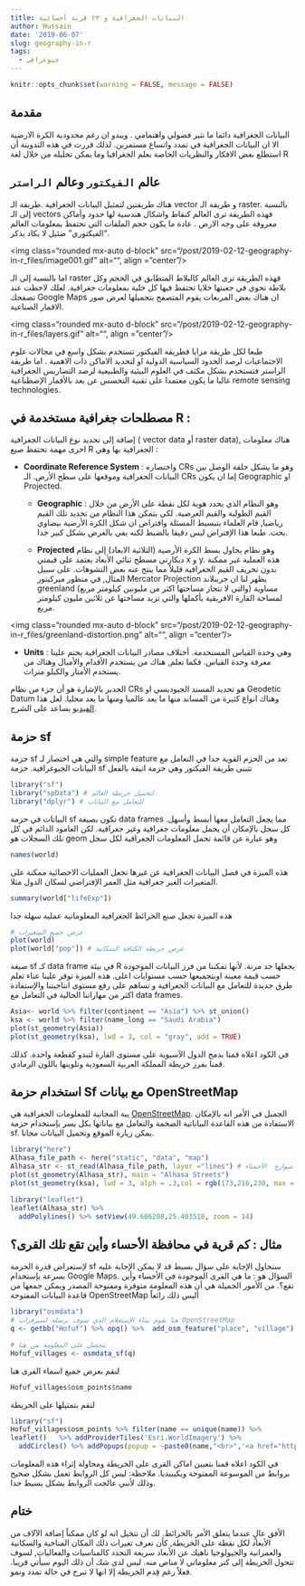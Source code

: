 ```yaml
---
title: البيانات الجغرافية و ٢٣ قرية أحسائية
author: Hussain
date: '2019-06-07'
slug: geography-in-r
tags:
  - جيوغرافي
---
```


```r
knitr::opts_chunk$set(warning = FALSE, message = FALSE)
```


## مقدمة 
البيانات الجغرافية دائما ما تثير فضولي واهتمامي . ويبدو ان رغم محدودية الكرة الارضية الا ان البيانات الجغرافية في تمدد واتساع مستمرين. لذلك قررت في هذه التدوينة أن استطلع بعض الافكار والنظريات الخاصة بعلم الجغرافيا وما يمكن تحليله من خلال لغة R 

## عالم `الفيكتور` وعالم `الراستر`
هناك طريقتين لتمثيل البيانات الجغرافية .طريقة الـ vector و طريقة الـ raster. بالنسبة إلى الـ vectors فهذه الطريقة ترى العالم كنقاط واشكال هندسية لها حدود وأماكن معروفة على وجه الارض . عادة ما يكون حجم الملفات التي تحتفظ بمعلومات العالم "الفيكتوري" ضئيل لا يكاد يذكر. 

<img class="rounded mx-auto d-block" src="/post/2019-02-12-geography-in-r_files/image001.gif" alt="", align = "center"/>

 اما بالنسبة إلى الـ raster فهذه الطريقة ترى العالم كالبلاط المتطابق في الحجم وكل بلاطة تحوي في جعبتها خلايا تحتفظ فيها كل خلية بمعلومات جغرافية. لعلك لاحظت عند تصفحك  Google Maps ان هناك بعض المربعات يقوم المتصفح بتحميلها لعرض صور الاقمار الصناعية.

<img class="rounded mx-auto d-block" src="/post/2019-02-12-geography-in-r_files/layers.gif" alt="", align = "center"/>

طبعا لكل طريقة مزايا فطريقة الفيكتور تستخدم بشكل واسع في مجالات علوم الاجتماعيات لرصد الحدود السياسية الدولية او لتحديد الاماكن ذات الاهمية . اما طريقة الراستر فتستخدم بشكل مكثف في العلوم البيئية والطبيعية لرصد التضاريس الجغرافية غالبا ما يكون معتمدا على تقنية التحسس عن بعد بالأقمار الإصطناعية remote sensing technologies. 


## مصطلحات جغرافية مستخدمة في R : 

إضافة إلى تحديد نوع البيانات الجغرافية ( vector data أو raster data), هناك معلومات اخرى مهمة تحتفظ صيغ R الجغرافية بها وهي :

- **Coordinate Reference System** : واختصاره CRs وهو ما يشكل حلقة الوصل بين البيانات الجغرافية وموقعها على سطح الأرض. الـ CRs إما ان يكون Geographic او Projected.  

  - **Geographic** : وهو النظام الذي يحدد هوية لكل نقطة على الأرض من خلال القيم الطولية والقيم العرضية. لكي يتمكن هذا النظام من تحديد تلك القيم رياضيا, قام العلماء بتبسيط المسئلة وافتراض ان شكل الكرة الأرضية بيضاوي بحت. طبعا هذا الإفتراض ليس دقيقا بالضبط لكنه يفي بالغرض بشكل كبير جدا. 

  - **Projected** وهو نظام يحاول بسط الكرة الأرضية (الثلاثية الابعاد) إلى نظام ديكارتي مسطح ثنائي الأبعاد يعتمد على قيمتي x و y. هذه العملية غير ممكنة بدون تحريف القيم الجغرافية قليلاً مما ينتج عنه بعض التشوهات. على سبيل المثال, في منظور ميركيتور Mercator Projection يظهر لنا ان جرينلاند greenland (والتي لا تتجاز مساحتها اكثر من مليونين كيلومتر مربع) مساوية لمساحة القارة الافريقية بأكملها والتي تزيد مساحتها عن ثلاثين مليون كيلومتر مربع. 

<img class="rounded mx-auto d-block" src="/post/2019-02-12-geography-in-r_files/greenland-distortion.png" alt="", align = "center"/>


  - **Units** : وهي وحدة القياس المستخدمة. أختلاف مصادر البيانات الجغرافية يحتم علينا معرفة وحدة القياس. فكما تعلم, هناك من يستخدم الأقدام والأميال وهناك من يستخدم الأمتار والكيلو مترات. 

الجدير بالإشارة هو أن جزء من نظام CRs هو تحديد المسند الجيوديسي او Geodetic Datum وهناك انواع كثيرة من المساند منها ما يعد عالميا ومنها ما يعد محليا. لعل هذا [الفيديو](https://www.ngs.noaa.gov/corbin/class_description/NGS_Datums_vid1/) يساعد على الشرح. 


	
## حزمة sf 

حزمة sf والتي هي اختصار لـ simple feature تعد من الحزم القوية جدا في التعامل مع البيانات الجيوغرافية.
حزمة sf تتبنى طريقة الفيكتور وهي حزمة انيقة بالفعل 

```r
library("sf") 
library("spData") # لتحميل خريطة العالم 
library("dplyr") # للتعامل مع البيانات
```

البيانات في حزمة sf تكون بصيغة data frames مما يجعل التعامل معها أبسط وأسهل. 
كل سجل بالإمكان أن يحمل معلومات جغرافية وغير جغرافية. لكن العامود الدائم في كل تلك السجلات هو geom وهو عبارة عن قائمة تحمل المعلومات الجغرافية لكل سجل 

```r
names(world)
```

هذه الميزة في فصل البيانات الجغرافية عن غيرها تجعل العمليات الاحصائية ممكنة على المتغيرات الغير جغرافية مثل العمر الإفتراضي لسكان الدول مثلا. 


```r
summary(world["lifeExp"])
```

هذه الميزة تجعل صنع الخرائط الجغرافية المعلوماتية عملية سهلة جدا 

```r
# عرض جميع المتغيرات 
plot(world)
plot(world["pop"]) # عرض خريطة الكثافة السكانية 
```
 
صيغة sf  كـ data frame في بيئة R  يجعلها جد مرنة. لأنها تمكننا من فرز البيانات الموجودة حسب قيمة معينة اوبتجميعها حسب مستوايات اعلى. هذه الميزة توفر علينا عناء تعلم طرق جديدة للتعامل مع البيانات الجغرافية و تساهم على رفع مستوى انتاجيتنا والإستفادة اكثر من مهاراتنا الحالية في التعامل مع data frames. 


```r
Asia<- world %>% filter(continent == "Asia") %>% st_union() 
ksa <- world %>% filter(name_long == "Saudi Arabia") 
plot(st_geometry(Asia))
plot(st_geometry(ksa), lwd = 3, col = "gray", add = TRUE)


```

في الكود اعلاه قمنا بدمج الدول الآسيوية على مستوى القارة لتبدو كقطعة واحدة. كذلك قمنا بفرز خريطة المملكة العربية السعودية وتلوينها باللون الرمادي. 


## استخدام حزمة Sf مع بيانات OpenStreetMap

يبة المجانية للمعلومات الجغرافية هي [OpenStreetMap](https://www.openstreetmap.org). الجميل في الأمر انه بالإمكان الاستفادة من هذه القاعدة البياناتية الضخمة والتعامل مع بياناتها بكل يسر بإستخدام حزمة sf. يمكن زيارة الموقع وتحميل البيانات مجانا. 


```r
library("here")
Alhasa_file_path <- here("static", "data", "map")
Alhasa_str <- st_read(Alhasa_file_path, layer ="lines") # تمثيل شوارع  الأحساء
plot(st_geometry(Alhasa_str), main = "Alhasa Streets") 
plot(st_geometry(ksa), lwd = 3, alph = .3,col = rgb(173,216,230, max = 255 ,alpha = 100), add = TRUE)
```
```r
library("leaflet")
leaflet(Alhasa_str) %>% 
  addPolylines() %>% setView(49.606208,25.403518, zoom = 14)

```



## مثال : كم قرية في محافظة الأحساء وأين تقع تلك القرى؟

لإستعراض قدرة الحزمة sf سنحاول الإجابة على سؤال بسيط قد لا يمكن الإجابة عليه بسرعة بإستخدام Google Maps. السؤال هو : ما هي القرى الموجودة في الأحساء وأين تقع؟. من الأمور الجميلة هي أن هذه المعلومة متوفرة ومفتوحة المصدر ويمكن جمعها من قاعدة البيانات المفتوحة OpenStreetMap أليس ذلك رائعاً 


```r
library("osmdata")
# هنا نقوم ببناء الإستعلام الذي سوف نرسله لسيرفرات OpenStreetMap 
q <- getbb("Hofuf") %>% opq() %>%  add_osm_feature("place", "village")

# نتحصل على المعلومة من هنا
Hofuf_villages <- osmdata_sf(q)
```

لنقم بعرض جميع اسماء القرى  هنا

```r
Hofuf_villages$osm_points$name
```

لنقم بتمثيلها على الخريطة 

```r
library("sf")
Hofuf_villages$osm_points %>% filter(name == unique(name)) %>% 
leaflet()   %>% addProviderTiles('Esri.WorldImagery') %>%
  addCircles() %>% addPopups(popup = ~paste0(name,"<br>",'<a href="https://ar.wikipedia.org/wiki/',name,'">مزيد من المعلومات</a>'),options = popupOptions(closeOnClick = FALSE, openOnClick = TRUE)) %>% setView(49.606208,25.403518, zoom = 12)

```



في الكود اعلاه قمنا بتعيين اماكن القرى على الخريطة ومحاولة إثراء هذه المعلومات بروابط من الموسوعة المفتوحة ويكيبيديا. ملاحظة: ليس كل الروابط تعمل بشكل صحيح وذلك لأنني عالجت الروابط بشكل بسيط جدا. 

## ختام 

الأفق عالٍ عندما يتعلق الأمر بالخرائط. لك أن تتخيل انه لو كان ممكناً إضافة الآلاف من الأبعاد لكل نقطة على الخريطة, كأن نعرف تغيرات ذلك المكان المناخية والسكانية والعمرانية والجيولوجيا ناهيك عن الأبعاد سريعة التجدد كالمناسبات والفعاليات, لسوف تتحول الخريطة إلى كنز معلوماتي لا مناص منه. ليس لدي شك أن ذلك اليوم سيأتي قريبا. فعلاً رغم قِدم الخريطة إلا انها لا تبرح في حالة تمدد ونمو.
